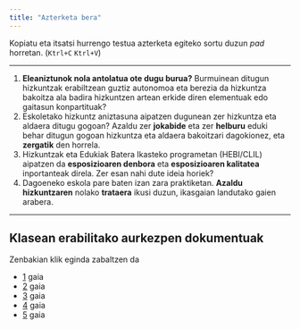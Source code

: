 ```yaml
---
title: "Azterketa bera"
---
```


Kopiatu eta itsatsi hurrengo testua azterketa egiteko sortu duzun *pad* horretan. (`Ktrl+C` `Ktrl+V`)

---


1.  **Eleaniztunok nola antolatua ote dugu burua?** Burmuinean ditugun hizkuntzak erabiltzean guztiz autonomoa eta berezia da hizkuntza bakoitza ala badira hizkuntzen artean erkide diren elementuak edo gaitasun konpartituak?
3.  Eskoletako hizkuntz aniztasuna aipatzen dugunean zer hizkuntza eta aldaera ditugu gogoan? Azaldu zer **jokabide** eta zer **helburu** eduki behar ditugun gogoan hizkuntza eta aldaera bakoitzari dagokionez, eta **zergatik** den horrela.
3.  Hizkuntzak eta Edukiak Batera Ikasteko programetan (HEBI/CLIL) aipatzen da **esposizioaren denbora** eta **esposizioaren kalitatea** inportanteak direla. Zer esan nahi dute ideia horiek?
4.  Dagoeneko eskola pare baten izan zara praktiketan. **Azaldu hizkuntzaren** nolako **trataera** ikusi duzun, ikasgaian landutako gaien arabera.

---

## Klasean erabilitako aurkezpen dokumentuak

Zenbakian klik eginda zabaltzen da

* [1](./gaiak/1-gaia_LauPilareak.pdf) gaia
* [2](2-gaia-Elebitasunetik_eleaniztasunera.pdf) gaia
* [3](3-gaia_Ikastetxeko hizkuntzen kudeatzea.pdf) gaia
* [4](4-gaia-HTB.pdf) gaia
* [5](5-gaia-CLIL.pdf) gaia